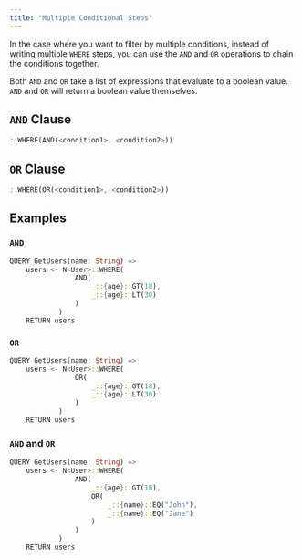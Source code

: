 ```yaml
---
title: "Multiple Conditional Steps"
---
```


In the case where you want to filter by multiple conditions,
instead of writing multiple `WHERE` steps, you can use the `AND` and `OR` operations
to chain the conditions together.

Both `AND` and `OR` take a list of expressions that evaluate to a boolean value.
`AND` and `OR` will return a boolean value themselves.

## `AND` Clause

```rust
::WHERE(AND(<condition1>, <condition2>))
```

## `OR` Clause

```rust
::WHERE(OR(<condition1>, <condition2>))
```

## Examples

### `AND`

```rust
QUERY GetUsers(name: String) =>
    users <- N<User>::WHERE(
                AND(
                    _::{age}::GT(18),
                    _::{age}::LT(30)
                )
            )
    RETURN users
```

### `OR`

```rust
QUERY GetUsers(name: String) =>
    users <- N<User>::WHERE(
                OR(
                    _::{age}::GT(18),
                    _::{age}::LT(30)
                )
            )
    RETURN users
```

### `AND` and `OR`

```rust
QUERY GetUsers(name: String) =>
    users <- N<User>::WHERE(
                AND(
                    _::{age}::GT(18),
                    OR(
                        _::{name}::EQ("John"),
                        _::{name}::EQ("Jane")
                    )
                )
            )
    RETURN users
```
